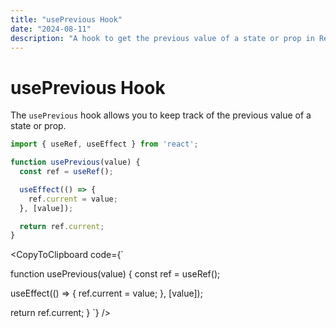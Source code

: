 ```yaml
---
title: "usePrevious Hook"
date: "2024-08-11"
description: "A hook to get the previous value of a state or prop in React."
---
```


# usePrevious Hook

The `usePrevious` hook allows you to keep track of the previous value of a state or prop.

```javascript
import { useRef, useEffect } from 'react';

function usePrevious(value) {
  const ref = useRef();

  useEffect(() => {
    ref.current = value;
  }, [value]);

  return ref.current;
}
```

<CopyToClipboard code={`

function usePrevious(value) {
  const ref = useRef();

  useEffect(() => {
    ref.current = value;
  }, [value]);

  return ref.current;
}
`} />